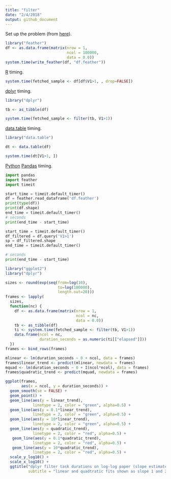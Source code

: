 ```yaml
---
title: "filter"
date: "2/4/2018"
output: github_document
---
```


Set up the problem (from [here](https://github.com/tidyverse/dplyr/issues/3335)).

```r
library("feather")
df <- as.data.frame(matrix(nrow = 1, 
                           ncol = 100000,
                           data = 0.0))
system.time(write_feather(df, "df.feather"))
```


[R](https://www.r-project.org) timing.

```r
system.time(fetched_sample <- df[df$V1>1, , drop=FALSE])
```

[dplyr](https://CRAN.R-project.org/package=dplyr) timing.

```r
library("dplyr")

tb <- as_tibble(df)

system.time(fetched_sample <- filter(tb, V1>1))
```

[data.table](https://CRAN.R-project.org/package=data.table) timing.

```r
library("data.table")

dt <- data.table(df)

system.time(dt[V1>1, ])
```


[Python](https://www.python.org) [Pandas](https://pandas.pydata.org) timing.

```python
import pandas
import feather
import timeit

start_time = timeit.default_timer()
df = feather.read_dataframe('df.feather')
print(type(df))
print(df.shape)
end_time = timeit.default_timer()
# seconds
print(end_time - start_time)

start_time = timeit.default_timer()
df_filtered = df.query('V1>1')
sp = df_filtered.shape
end_time = timeit.default_timer()

# seconds
print(end_time - start_time)
```

```r
library("ggplot2")
library("dplyr")

sizes <- round(exp(seq(from=log(10), 
                       to=log(100000), 
                       length.out=20)))
frames <- lapply(
  sizes,
  function(nc) {
    df <- as.data.frame(matrix(nrow = 1, 
                               ncol = nc,
                               data = 0.0))
    tb <- as_tibble(df)
    ti <- system.time(fetched_sample <- filter(tb, V1>1))
    data.frame(ncol = nc, 
               duration_seconds = as.numeric(ti[["elapsed"]]))
  })
frames <- bind_rows(frames)

mlinear <- lm(duration_seconds ~ 0 + ncol, data = frames)
frames$linear_trend <- predict(mlinear, newdata = frames)
mquad <- lm(duration_seconds ~ 0 + I(ncol*ncol), data = frames)
frames$quadratic_trend <- predict(mquad, newdata = frames)

ggplot(frames, 
       aes(x = ncol, y = duration_seconds)) + 
  geom_smooth(se = FALSE) +
  geom_point() + 
  geom_line(aes(y = linear_trend),
            linetype = 2, color = "green", alpha=0.5) +
  geom_line(aes(y = 0.1*linear_trend),
            linetype = 2, color = "green", alpha=0.5) +
  geom_line(aes(y = 10*linear_trend),
            linetype = 2, color = "green", alpha=0.5) +
  geom_line(aes(y = quadratic_trend),
            linetype = 2, color = "red", alpha=0.5) +
   geom_line(aes(y = 0.1*quadratic_trend),
            linetype = 2, color = "red", alpha=0.5) +
   geom_line(aes(y = 10*quadratic_trend),
            linetype = 2, color = "red", alpha=0.5) +
  scale_y_log10() +
  scale_x_log10() + 
  ggtitle("dplyr filter task durations on log-log paper (slope estimates power law)",
          subtitle = "linear and quadtratic fits shown as slope 1 and 2 dashed lines")
```

